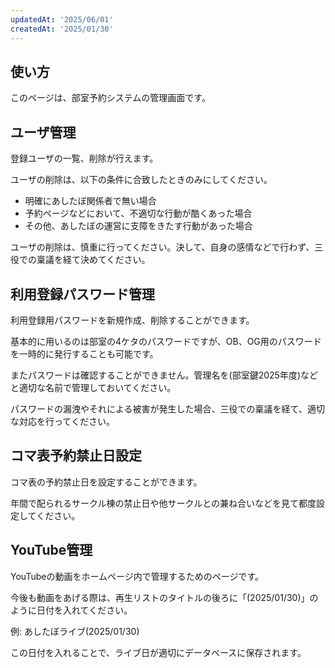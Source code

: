```yaml
---
updatedAt: '2025/06/01'
createdAt: '2025/01/30'
---
```


## 使い方

このページは、部室予約システムの管理画面です。

## ユーザ管理

登録ユーザの一覧、削除が行えます。

ユーザの削除は、以下の条件に合致したときのみにしてください。

- 明確にあしたぼ関係者で無い場合
- 予約ページなどにおいて、不適切な行動が酷くあった場合
- その他、あしたぼの運営に支障をきたす行動があった場合

ユーザの削除は、慎重に行ってください。決して、自身の感情などで行わず、三役での稟議を経て決めてください。

## 利用登録パスワード管理

利用登録用パスワードを新規作成、削除することができます。

基本的に用いるのは部室の4ケタのパスワードですが、OB、OG用のパスワードを一時的に発行することも可能です。

またパスワードは確認することができません。管理名を(部室鍵2025年度)などと適切な名前で管理しておいてください。

パスワードの漏洩やそれによる被害が発生した場合、三役での稟議を経て、適切な対応を行ってください。

## コマ表予約禁止日設定

コマ表の予約禁止日を設定することができます。

年間で配られるサークル棟の禁止日や他サークルとの兼ね合いなどを見て都度設定してください。

## YouTube管理

YouTubeの動画をホームページ内で管理するためのページです。

今後も動画をあげる際は、再生リストのタイトルの後ろに「(2025/01/30)」のように日付を入れてください。

例: あしたぼライブ(2025/01/30)

この日付を入れることで、ライブ日が適切にデータベースに保存されます。
